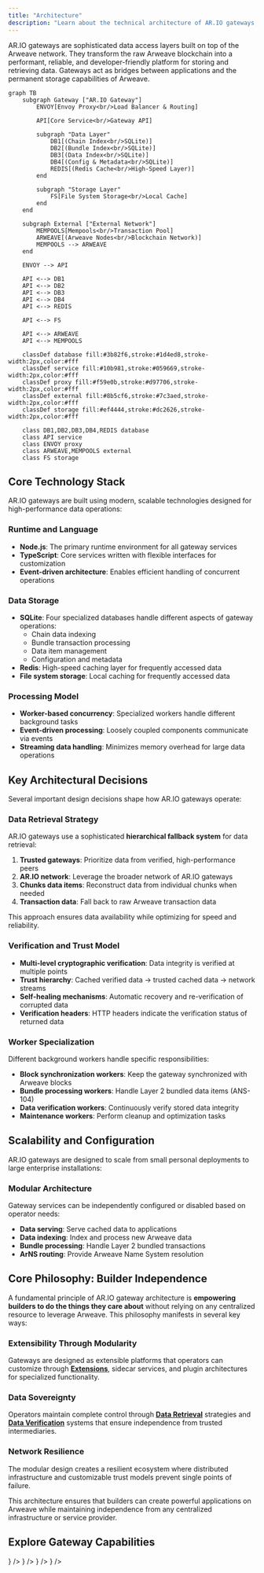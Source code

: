 ```yaml
---
title: "Architecture"
description: "Learn about the technical architecture of AR.IO gateways, their core dependencies, and key design decisions"
---
```



AR.IO gateways are sophisticated data access layers built on top of the Arweave network. They transform the raw Arweave blockchain into a performant, reliable, and developer-friendly platform for storing and retrieving data. Gateways act as bridges between applications and the permanent storage capabilities of Arweave.

```mermaid
graph TB
    subgraph Gateway ["AR.IO Gateway"]
        ENVOY[Envoy Proxy<br/>Load Balancer & Routing]
        
        API[Core Service<br/>Gateway API]
        
        subgraph "Data Layer"
            DB1[(Chain Index<br/>SQLite)]
            DB2[(Bundle Index<br/>SQLite)]
            DB3[(Data Index<br/>SQLite)]
            DB4[(Config & Metadata<br/>SQLite)]
            REDIS[(Redis Cache<br/>High-Speed Layer)]
        end
        
        subgraph "Storage Layer"
            FS[File System Storage<br/>Local Cache]
        end
    end
    
    subgraph External ["External Network"]
        MEMPOOLS[Mempools<br/>Transaction Pool]
        ARWEAVE[(Arweave Nodes<br/>Blockchain Network)]
        MEMPOOLS --> ARWEAVE
    end

    ENVOY --> API

    API <--> DB1
    API <--> DB2
    API <--> DB3
    API <--> DB4
    API <--> REDIS
    
    API <--> FS

    API <--> ARWEAVE
    API <--> MEMPOOLS

    classDef database fill:#3b82f6,stroke:#1d4ed8,stroke-width:2px,color:#fff
    classDef service fill:#10b981,stroke:#059669,stroke-width:2px,color:#fff
    classDef proxy fill:#f59e0b,stroke:#d97706,stroke-width:2px,color:#fff
    classDef external fill:#8b5cf6,stroke:#7c3aed,stroke-width:2px,color:#fff
    classDef storage fill:#ef4444,stroke:#dc2626,stroke-width:2px,color:#fff
    
    class DB1,DB2,DB3,DB4,REDIS database
    class API service
    class ENVOY proxy
    class ARWEAVE,MEMPOOLS external
    class FS storage
```

## Core Technology Stack

AR.IO gateways are built using modern, scalable technologies designed for high-performance data operations:

### Runtime and Language
- **Node.js**: The primary runtime environment for all gateway services
- **TypeScript**: Core services written with flexible interfaces for customization
- **Event-driven architecture**: Enables efficient handling of concurrent operations

### Data Storage
- **SQLite**: Four specialized databases handle different aspects of gateway operations:
  - Chain data indexing
  - Bundle transaction processing  
  - Data item management
  - Configuration and metadata
- **Redis**: High-speed caching layer for frequently accessed data
- **File system storage**: Local caching for frequently accessed data

### Processing Model
- **Worker-based concurrency**: Specialized workers handle different background tasks
- **Event-driven processing**: Loosely coupled components communicate via events
- **Streaming data handling**: Minimizes memory overhead for large data operations

## Key Architectural Decisions

Several important design decisions shape how AR.IO gateways operate:

### Data Retrieval Strategy
AR.IO gateways use a sophisticated **hierarchical fallback system** for data retrieval:

1. **Trusted gateways**: Prioritize data from verified, high-performance peers
2. **AR.IO network**: Leverage the broader network of AR.IO gateways  
3. **Chunks data items**: Reconstruct data from individual chunks when needed
4. **Transaction data**: Fall back to raw Arweave transaction data

This approach ensures data availability while optimizing for speed and reliability.

### Verification and Trust Model
- **Multi-level cryptographic verification**: Data integrity is verified at multiple points
- **Trust hierarchy**: Cached verified data → trusted cached data → network streams
- **Self-healing mechanisms**: Automatic recovery and re-verification of corrupted data
- **Verification headers**: HTTP headers indicate the verification status of returned data

### Worker Specialization
Different background workers handle specific responsibilities:

- **Block synchronization workers**: Keep the gateway synchronized with Arweave blocks
- **Bundle processing workers**: Handle Layer 2 bundled data items (ANS-104)
- **Data verification workers**: Continuously verify stored data integrity
- **Maintenance workers**: Perform cleanup and optimization tasks

## Scalability and Configuration

AR.IO gateways are designed to scale from small personal deployments to large enterprise installations:

### Modular Architecture
Gateway services can be independently configured or disabled based on operator needs:
- **Data serving**: Serve cached data to applications
- **Data indexing**: Index and process new Arweave data
- **Bundle processing**: Handle Layer 2 bundled transactions
- **ArNS routing**: Provide Arweave Name System resolution

## Core Philosophy: Builder Independence

A fundamental principle of AR.IO gateway architecture is **empowering builders to do the things they care about** without relying on any centralized resource to leverage Arweave. This philosophy manifests in several key ways:

### Extensibility Through Modularity
Gateways are designed as extensible platforms that operators can customize through **[Extensions](/build/extensions/)**, sidecar services, and plugin architectures for specialized functionality.

### Data Sovereignty
Operators maintain complete control through **[Data Retrieval](/learn/gateways/data-retrieval)** strategies and **[Data Verification](/learn/gateways/data-verification)** systems that ensure independence from trusted intermediaries.

### Network Resilience
The modular design creates a resilient ecosystem where distributed infrastructure and customizable trust models prevent single points of failure.

This architecture ensures that builders can create powerful applications on Arweave while maintaining independence from any centralized infrastructure or service provider.

## Explore Gateway Capabilities

<Cards>
  <Card 
    title="Data Retrieval" 
    description="Learn how gateways fetch data from multiple sources with hierarchical fallback strategies"
    href="/learn/gateways/data-retrieval"
    icon={<Database className="w-8 h-8" />}
  />
  <Card 
    title="Data Verification" 
    description="Understand how gateways ensure data integrity through cryptographic verification"
    href="/learn/gateways/data-verification"
    icon={<Shield className="w-8 h-8" />}
  />
  <Card 
    title="Run Your Own Gateway" 
    description="Set up and operate your own AR.IO gateway to join the network"
    href="/build/run-a-gateway/quick-start"
    icon={<Server className="w-8 h-8" />}
  />
  <Card 
    title="Build Extensions" 
    description="Extend gateway functionality with custom plugins and integrations"
    href="/build/extensions"
    icon={<Layers className="w-8 h-8" />}
  />
</Cards>

